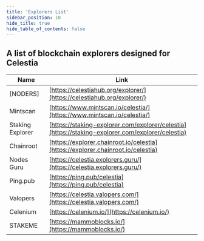 ```yaml
---
title: 'Explorers List'
sidebar_position: 10
hide_title: true
hide_table_of_contents: false
---
```



<PageTitle iconUrl="img/celestia-icon.svg" title="Celestia Explorers List" />

## A list of blockchain explorers designed for Celestia

| Name             | Link |
| ---------------- | ---- |
| [NODERS] | [https://celestiahub.org/explorer/](https://celestiahub.org/explorer/) |
| Mintscan | [https://www.mintscan.io/celestia/](https://www.mintscan.io/celestia/) |
| Staking Explorer | [https://staking-explorer.com/explorer/celestia](https://staking-explorer.com/explorer/celestia) |
| Chainroot | [https://explorer.chainroot.io/celestia](https://explorer.chainroot.io/celestia) |
| Nodes Guru | [https://celestia.explorers.guru/](https://celestia.explorers.guru/) |
| Ping.pub | [https://ping.pub/celestia](https://ping.pub/celestia) |
| Valopers | [https://celestia.valopers.com/](https://celestia.valopers.com/) |
| Celenium | [https://celenium.io/](https://celenium.io/) |
| STAKEME | [https://mammoblocks.io/](https://mammoblocks.io/) |
